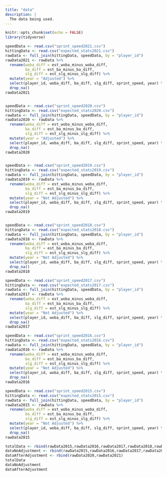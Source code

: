 ---
title: "data"
description: |
  The data being used.
---

```{r setup, include=FALSE}
knitr::opts_chunk$set(echo = FALSE)
library(tidyverse)
```

```{r}
speedData <- read.csv("sprint_speed2021.csv")
hittingData <- read.csv("expected_stats2021.csv")
rawData <- full_join(hittingData, speedData, by = "player_id")
rawData2021 <- rawData %>%
  rename(woba_diff = est_woba_minus_woba_diff, 
         ba_diff = est_ba_minus_ba_diff, 
         slg_diff = est_slg_minus_slg_diff) %>%
  mutate(year = "Adjusted") %>%
  select(player_id, woba_diff, ba_diff, slg_diff, sprint_speed, year) %>% 
  drop_na()
rawData2021


speedData <- read.csv("sprint_speed2020.csv")
hittingData <- read.csv("expected_stats2020.csv")
rawData <- full_join(hittingData, speedData, by = "player_id")
rawData2020 <- rawData %>%
  rename(woba_diff = est_woba_minus_woba_diff, 
         ba_diff = est_ba_minus_ba_diff, 
         slg_diff = est_slg_minus_slg_diff) %>%
  mutate(year = "Adjusted") %>%
  select(player_id, woba_diff, ba_diff, slg_diff, sprint_speed, year) %>% 
  drop_na()
rawData2020


speedData <- read.csv("sprint_speed2019.csv")
hittingData <- read.csv("expected_stats2019.csv")
rawData <- full_join(hittingData, speedData, by = "player_id")
rawData2019 <- rawData %>%
  rename(woba_diff = est_woba_minus_woba_diff, 
         ba_diff = est_ba_minus_ba_diff, 
         slg_diff = est_slg_minus_slg_diff) %>%
  mutate(year = "Not Adjusted") %>%
  select(player_id, woba_diff, ba_diff, slg_diff, sprint_speed, year) %>% 
  drop_na()
rawData2019


speedData <- read.csv("sprint_speed2018.csv")
hittingData <- read.csv("expected_stats2018.csv")
rawData <- full_join(hittingData, speedData, by = "player_id")
rawData2018 <- rawData %>%
  rename(woba_diff = est_woba_minus_woba_diff, 
         ba_diff = est_ba_minus_ba_diff, 
         slg_diff = est_slg_minus_slg_diff) %>%
  mutate(year = "Not Adjusted") %>%
  select(player_id, woba_diff, ba_diff, slg_diff, sprint_speed, year) %>%  
  drop_na()
rawData2018

speedData <- read.csv("sprint_speed2017.csv")
hittingData <- read.csv("expected_stats2017.csv")
rawData <- full_join(hittingData, speedData, by = "player_id")
rawData2017 <- rawData %>%
  rename(woba_diff = est_woba_minus_woba_diff, 
         ba_diff = est_ba_minus_ba_diff, 
         slg_diff = est_slg_minus_slg_diff) %>%
  mutate(year = "Not Adjusted") %>%
  select(player_id, woba_diff, ba_diff, slg_diff, sprint_speed, year) %>% 
  drop_na()
rawData2017

speedData <- read.csv("sprint_speed2016.csv")
hittingData <- read.csv("expected_stats2016.csv")
rawData <- full_join(hittingData, speedData, by = "player_id")
rawData2016 <- rawData %>%
  rename(woba_diff = est_woba_minus_woba_diff, 
         ba_diff = est_ba_minus_ba_diff, 
         slg_diff = est_slg_minus_slg_diff) %>%
  mutate(year = "Not Adjusted") %>%
  select(player_id, woba_diff, ba_diff, slg_diff, sprint_speed, year) %>% 
  drop_na()
rawData2016

speedData <- read.csv("sprint_speed2015.csv")
hittingData <- read.csv("expected_stats2015.csv")
rawData <- full_join(hittingData, speedData, by = "player_id")
rawData2015 <- rawData %>%
  rename(woba_diff = est_woba_minus_woba_diff, 
         ba_diff = est_ba_minus_ba_diff, 
         slg_diff = est_slg_minus_slg_diff) %>%
  mutate(year = "Not Adjusted") %>%
  select(player_id, woba_diff, ba_diff, slg_diff, sprint_speed, year) %>%  
  drop_na()
rawData2015

totalData <- rbind(rawData2015,rawData2016,rawData2017,rawData2018,rawData2019,rawData2020,rawData2021)
dataNoAdjustment <- rbind(rawData2015,rawData2016,rawData2017,rawData2018,rawData2019)
dataAfterAdjustment <- rbind(rawData2020,rawData2021)
totalData
dataNoAdjustment
dataAfterAdjustment
```
